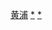 {{Navbox
|bodyclass=hlist

|name = 上海市黄浦区行政区划 (2000–2011)
|title = [[上海市]][[黄浦区 (2000年–2011年)|黄浦区（2000年设立－2011年撤销）]]行政区划
|above = 隶属：[[中华人民共和国]][[上海市]]
|image = [[File:China Shanghai.svg|80px]]
|state = {{{state<includeonly>|collapsed</includeonly>}}}

|group1 = 8-2[[街道 (行政区划)|街道]]
|list1 = 
*[[外滩街道]]（2007年[[金陵东路街道]]大部并入）
*[[南京东路街道]]（2007年[[人民廣場街道 (上海市)|人民广场街道]]并入）
*[[半淞园路街道]]
*[[小东门街道]]
*[[老西门街道]]
*[[豫园街道]]

|below = [[2000年]]由原[[黄浦区 (1945–2000)|黄浦区]]和[[南市区 (上海市)|南市区]]“撤二并一”；[[2011年]]与[[卢湾区]]“撤二并一”入新[[Template:上海市黄浦区行政区划|黄浦区]]。
}}<noinclude>

[[Category:中华人民共和国上海市各市辖区行政区划模板|黄浦]]
[[Category:已撤销的中华人民共和国上海市市辖区|*]]
[[Category:黄浦区行政区划史|*]]
</noinclude>